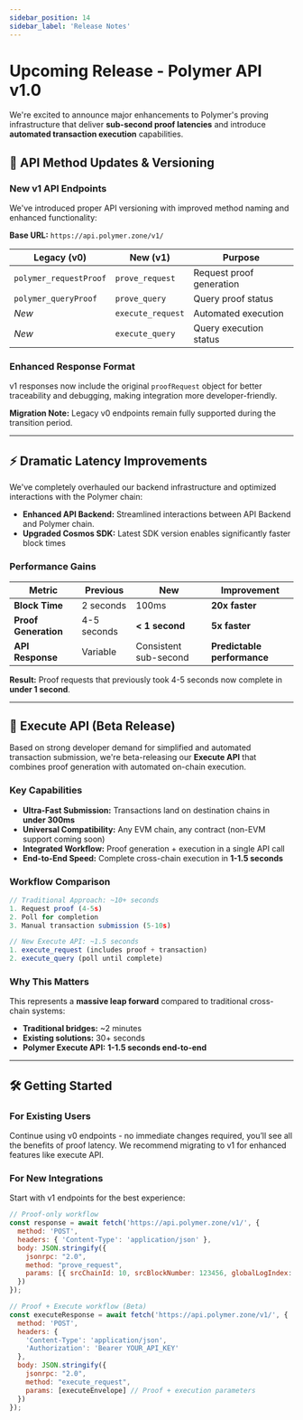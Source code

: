 ```yaml
---
sidebar_position: 14
sidebar_label: 'Release Notes'
---
```


# Upcoming Release - Polymer API v1.0

We're excited to announce major enhancements to Polymer's proving infrastructure that deliver **sub-second proof latencies** and introduce **automated transaction execution** capabilities.

## 🔧 API Method Updates & Versioning

### New v1 API Endpoints

We've introduced proper API versioning with improved method naming and enhanced functionality:

**Base URL:** `https://api.polymer.zone/v1/`

| **Legacy (v0)** | **New (v1)** | **Purpose** |
| --- | --- | --- |
| `polymer_requestProof` | `prove_request` | Request proof generation |
| `polymer_queryProof` | `prove_query` | Query proof status |
| *New* | `execute_request` | Automated execution |
| *New* | `execute_query` | Query execution status |

### Enhanced Response Format

v1 responses now include the original `proofRequest` object for better traceability and debugging, making integration more developer-friendly.

**Migration Note:** Legacy v0 endpoints remain fully supported during the transition period.

---

## ⚡ Dramatic Latency Improvements

We've completely overhauled our backend infrastructure and optimized interactions with the Polymer chain:

- **Enhanced API Backend:** Streamlined interactions between API Backend and Polymer chain.
- **Upgraded Cosmos SDK:** Latest SDK version enables significantly faster block times

### Performance Gains

| **Metric** | **Previous** | **New** | **Improvement** |
| --- | --- | --- | --- |
| **Block Time** | 2 seconds | 100ms | **20x faster** |
| **Proof Generation** | 4-5 seconds | **< 1 second** | **5x faster** |
| **API Response** | Variable | Consistent sub-second | **Predictable performance** |

**Result:** Proof requests that previously took 4-5 seconds now complete in **under 1 second**.

---

## 🎯 Execute API (Beta Release)

Based on strong developer demand for simplified and automated transaction submission, we're beta-releasing our **Execute API** that combines proof generation with automated on-chain execution.

### Key Capabilities

- **Ultra-Fast Submission:** Transactions land on destination chains in **under 300ms**
- **Universal Compatibility:** Any EVM chain, any contract (non-EVM support coming soon)
- **Integrated Workflow:** Proof generation + execution in a single API call
- **End-to-End Speed:** Complete cross-chain execution in **1-1.5 seconds**

### Workflow Comparison

```jsx
// Traditional Approach: ~10+ seconds
1. Request proof (4-5s)
2. Poll for completion
3. Manual transaction submission (5-10s)

// New Execute API: ~1.5 seconds
1. execute_request (includes proof + transaction)
2. execute_query (poll until complete)

```

### Why This Matters

This represents a **massive leap forward** compared to traditional cross-chain systems:

- **Traditional bridges:** ~2 minutes
- **Existing solutions:** 30+ seconds
- **Polymer Execute API:** **1-1.5 seconds end-to-end**

---

## 🛠️ Getting Started

### For Existing Users

Continue using v0 endpoints - no immediate changes required, you’ll see all the benefits of proof latency. We recommend migrating to v1 for enhanced features like execute API.

### For New Integrations

Start with v1 endpoints for the best experience:

```jsx
// Proof-only workflow
const response = await fetch('https://api.polymer.zone/v1/', {
  method: 'POST',
  headers: { 'Content-Type': 'application/json' },
  body: JSON.stringify({
    jsonrpc: "2.0",
    method: "prove_request",
    params: [{ srcChainId: 10, srcBlockNumber: 123456, globalLogIndex: 0 }]
  })
});

// Proof + Execute workflow (Beta)
const executeResponse = await fetch('https://api.polymer.zone/v1/', {
  method: 'POST',
  headers: {
    'Content-Type': 'application/json',
    'Authorization': 'Bearer YOUR_API_KEY'
  },
  body: JSON.stringify({
    jsonrpc: "2.0",
    method: "execute_request",
    params: [executeEnvelope] // Proof + execution parameters
  })
});
```

